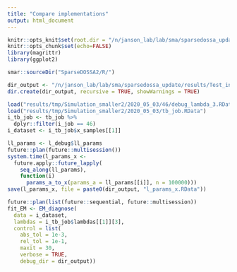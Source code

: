 ```yaml
---
title: "Compare implementations"
output: html_document
---
```

```r
knitr::opts_knit$set(root.dir = "/n/janson_lab/lab/sma/sparsedossa_update/")
knitr::opts_chunk$set(echo=FALSE)
library(magrittr)
library(ggplot2)
```

```r
smar::sourceDir("SparseDOSSA2/R/")

dir_output <- "/n/janson_lab/lab/sma/sparsedossa_update/results/Test_in_one_fit/"
dir.create(dir_output, recursive = TRUE, showWarnings = TRUE)

load("results/tmp/Simulation_smaller2/2020_05_03/46/debug_lambda_3.RData")
load("results/tmp/Simulation_smaller2/2020_05_03/tb_job.RData")
i_tb_job <- tb_job %>% 
  dplyr::filter(i_job == 46)
i_dataset <- i_tb_job$x_samples[[1]]
```

```r
ll_params <- l_debug$ll_params
future::plan(future::multisession())
system.time(l_params_x <- 
  future.apply::future_lapply(
    seq_along(ll_params),
    function(i)
      params_a_to_x(params_a = ll_params[[i]], n = 100000)))
save(l_params_x, file = paste0(dir_output, "l_params_x.RData"))
```

```r
future::plan(list(future::sequential, future::multisession))
fit_EM <- EM_diagnose(
  data = i_dataset,
  lambdas = i_tb_job$lambdas[[1]][3],
  control = list(
    abs_tol = 1e-3,
    rel_tol = 1e-1,
    maxit = 30,
    verbose = TRUE,
    debug_dir = dir_output))
```